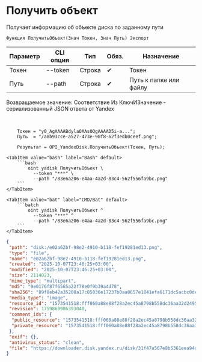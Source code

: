 ﻿---
sidebar_position: 3
description: Получить объект и другие функции для работы с Yandex Disk в Открытом пакете интеграций - бесплатной open-source библиотеке интеграций для 1С:Предприятие 8, OneScript и CLI
keywords: [1C, 1С, 1С:Предприятие, 1С:Предприятие 8.3, API, Интеграция, Сервисы, Обмен, OneScript, CLI, Yandex Disk]
---


# Получить объект
 Получает информацию об объекте диска по заданному пути



`Функция ПолучитьОбъект(Знач Токен, Знач Путь) Экспорт`

  | Параметр | CLI опция | Тип | Обяз. | Назначение |
  |-|-|-|-|-|
  | Токен | --token | Строка | &#x2714; | Токен |
  | Путь | --path | Строка | &#x2714; | Путь к папке или файлу |

  
  Возвращаемое значение:   Соответствие Из КлючИЗначение - сериализованный JSON ответа от Yandex

<br/>



```bsl title="Пример использования для 1С:Предприятие/OneScript"
    Токен = "y0_AgAAAABdylaOAAs0QgAAAAD5i-a...";
    Путь  = "/a8b93cce-a527-473e-90f8-62f3edb0ceef.png";

    Результат = OPI_YandexDisk.ПолучитьОбъект(Токен, Путь);
```
    

 <Tabs>
  
    <TabItem value="bash" label="Bash" default>
        ```bash
            oint yadisk ПолучитьОбъект \
              --token "***" \
              --path "/83e6a206-e4aa-4a2d-83c4-562f556fa9bc.png"
        ```
    </TabItem>
  
    <TabItem value="bat" label="CMD/Bat" default>
        ```batch
            oint yadisk ПолучитьОбъект ^
              --token "***" ^
              --path "/83e6a206-e4aa-4a2d-83c4-562f556fa9bc.png"
        ```
    </TabItem>
</Tabs>


```json title="Результат"
{
 "path": "disk:/e02a62bf-98e2-4910-b118-fef19281ed13.png",
 "type": "file",
 "name": "e02a62bf-98e2-4910-b118-fef19281ed13.png",
 "created": "2025-10-07T23:46:25+03:00",
 "modified": "2025-10-07T23:46:25+03:00",
 "size": 2114023,
 "mime_type": "multipart",
 "md5": "9e0176f87f6565a22f78e0f9b39a4d78",
 "sha256": "89f8eb42a35208a17c85036e17237b0aa0657e1841efa6171dc5acbc0dea9e18",
 "media_type": "image",
 "resource_id": "1573541518:fff060a88e88f28a2ec45a8798b558dc36aa32d249541fdfaff4d6fa1edab3cb",
 "revision": 1759869986393040,
 "comment_ids": {
  "public_resource": "1573541518:fff060a88e88f28a2ec45a8798b558dc36aa32d249541fdfaff4d6fa1edab3cb",
  "private_resource": "1573541518:fff060a88e88f28a2ec45a8798b558dc36aa32d249541fdfaff4d6fa1edab3cb"
 },
 "exif": {},
 "antivirus_status": "clean",
 "file": "https://downloader.disk.yandex.ru/disk/31f47a567e8b5361eea94d66522c0e52d6ecb10f01e87d499fbf1577a1cc2f6b/68e5b462/Kdpe3dFisZLPovVA4r-aBmpkby3AOQiLsayEHYapOMw2ylFGSbZZrsWtGPTvHxG_-QDrqSGFBOOsS3b3gKT1zA%3D%3D?uid=1573541518&filename=e02a62bf-98e2-4910-b118-fef19281ed13.png&disposition=attachment&hash=&limit=0&content_type=multipart&owner_uid=1573541518&fsize=2114023&hid=03d7263840468e281bd0b238a26e7d0d&media_type=image&tknv=v3&etag=9e0176f87f6565a22f78e0f9b39a4d78"
}
```
